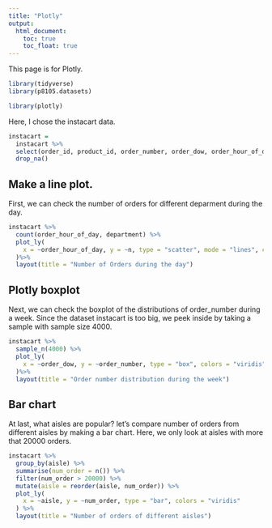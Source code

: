 ```yaml
---
title: "Plotly"
output: 
  html_document:
    toc: true
    toc_float: true
---
```


This page is for Plotly.

```r
library(tidyverse)
library(p8105.datasets)

library(plotly)
```


Here, I chose the instacart data.

```r
instacart = 
  instacart %>% 
  select(order_id, product_id, order_number, order_dow, order_hour_of_day, product_name, aisle, department) %>% 
  drop_na() 
```


## Make a line plot.
First, we can check the number of orders for different deparment during the day. 

```r
instacart %>%
  count(order_hour_of_day, department) %>%
  plot_ly(
    x = ~order_hour_of_day, y = ~n, type = "scatter", mode = "lines", color = ~department, colors = "viridis"
  )%>% 
  layout(title = "Number of Orders during the day")
```


## Plotly boxplot
Next, we can check the boxplot of the distributions of order_number during a week. Since the dataset instacart is too big, we peek inside by taking a sample with sample size 4000.

```r
instacart %>% 
  sample_n(4000) %>% 
  plot_ly(
    x = ~order_dow, y = ~order_number, type = "box", colors = "viridis"
  )%>% 
  layout(title = "Order number distribution during the week")
```


## Bar chart
At last, what aisles are popular? let's compare number of orders from different aisles by making a bar chart. Here, we only look at aisles with more that 20000 orders.

```r
instacart %>% 
  group_by(aisle) %>% 
  summarise(num_order = n()) %>% 
  filter(num_order > 20000) %>% 
  mutate(aisle = reorder(aisle, num_order)) %>% 
  plot_ly(
    x = ~aisle, y = ~num_order, type = "bar", colors = "viridis"
  ) %>% 
  layout(title = "Number of orders of different aisles")
```
